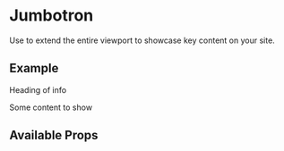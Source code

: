 

<Meta title="Components/Jumbotron/Intro" component={Jumbotron} />

# Jumbotron

Use to extend the entire viewport to showcase key content on your site.

## Example

<Canvas>
  <Jumbotron>
    <p> Heading of info </p>
    <div>Some content to show</div>
  </Jumbotron>
</Canvas>

## Available Props

<ArgsTable />
